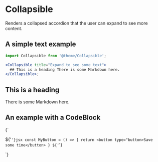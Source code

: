 # Collapsible

Renders a collapsed accordion that the user can expand to see more content.


## A simple text example

```jsx
import Collapsible from '@theme/Collapsible';

<Collapsible title="Expand to see some text">
  ## This is a heading There is some Markdown here.
</Collapsible>;
```

<Collapsible title="Expand to see some text">

## This is a heading

There is some Markdown here.

</Collapsible>

## An example with a CodeBlock

<CodeBlock language="jsx">{`<Collapsible title="Expand to see a code sample">
 
${'```'}jsx
const MyButton = () => {
    return <button type="button>Save some time</button>
}
${'```'}
 
</Collapsible>`}</CodeBlock>
